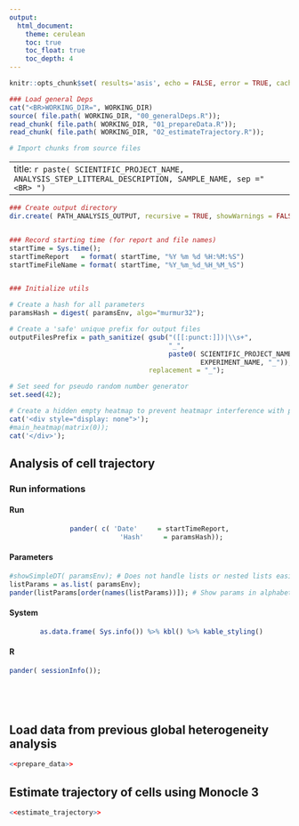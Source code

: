 ```yaml
---
output:
  html_document: 
    theme: cerulean
    toc: true
    toc_float: true
    toc_depth: 4
---
```





```r
knitr::opts_chunk$set( results='asis', echo = FALSE, error = TRUE, cache = FALSE, cache.comments = TRUE, fig.dim = c(7,7), autodep = TRUE)
```




```r

### Load general Deps
cat("<BR>WORKING_DIR=", WORKING_DIR)
source( file.path( WORKING_DIR, "00_generalDeps.R"));
read_chunk( file.path( WORKING_DIR, "01_prepareData.R"));
read_chunk( file.path( WORKING_DIR, "02_estimateTrajectory.R"));

# Import chunks from source files
```

---
title: `r paste( SCIENTIFIC_PROJECT_NAME, ANALYSIS_STEP_LITTERAL_DESCRIPTION, SAMPLE_NAME, sep =" <BR> ")`
---


```r

### Create output directory
dir.create( PATH_ANALYSIS_OUTPUT, recursive = TRUE, showWarnings = FALSE);


### Record starting time (for report and file names)
startTime = Sys.time();
startTimeReport   = format( startTime, "%Y %m %d %H:%M:%S")
startTimeFileName = format( startTime, "%Y_%m_%d_%H_%M_%S")


### Initialize utils

# Create a hash for all parameters
paramsHash = digest( paramsEnv, algo="murmur32");

# Create a 'safe' unique prefix for output files
outputFilesPrefix = path_sanitize( gsub("([[:punct:]])|\\s+", 
                                        "_", 
                                        paste0( SCIENTIFIC_PROJECT_NAME, "_",
                                                EXPERIMENT_NAME, "_")),
                                   replacement = "_");

# Set seed for pseudo random number generator
set.seed(42);

# Create a hidden empty heatmap to prevent heatmapr interference with plotly functions (bug ?)
cat('<div style="display: none">');
#main_heatmap(matrix(0));
cat('</div>');
```




## Analysis of cell trajectory


### Run informations {.tabset .tabset-fade}

#### Run
<center>
```r
pander( c( 'Date'     = startTimeReport,
           'Hash'     = paramsHash));
```
</center>

#### Parameters
```r
#showSimpleDT( paramsEnv); # Does not handle lists or nested lists easily
listParams = as.list( paramsEnv);
pander(listParams[order(names(listParams))]); # Show params in alphabetical order
```

#### System
<center>
```r
 as.data.frame( Sys.info()) %>% kbl() %>% kable_styling()
```
</center>

#### R
```r
pander( sessionInfo());
```

<!-- Ending the tabset section -->
### {.toc-ignore} 
<br /><br />

## Load data from previous global heterogeneity analysis
```r
<<prepare_data>>
```

## Estimate trajectory of cells using Monocle 3  {.tabset .tabset-fade}
```r
<<estimate_trajectory>>
```
